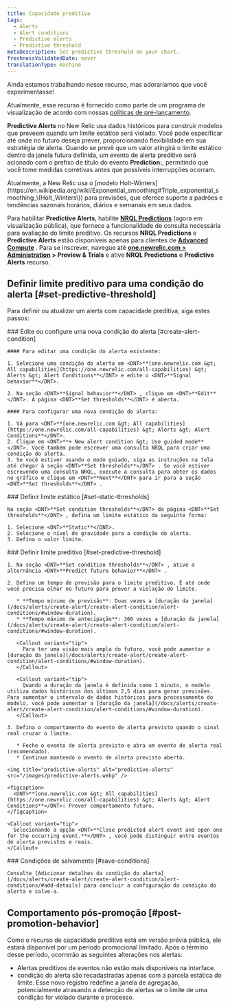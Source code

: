 ```yaml
---
title: Capacidade preditiva
tags:
  - Alerts
  - Alert conditions
  - Predictive alerts
  - Predictive threshold
metaDescription: Set predictive threshold on your chart.
freshnessValidatedDate: never
translationType: machine
---
```


<Callout title="visualização">
  Ainda estamos trabalhando nesse recurso, mas adoraríamos que você experimentasse!

  Atualmente, esse recurso é fornecido como parte de um programa de visualização de acordo com nossas [políticas de pré-lançamento](/docs/licenses/license-information/referenced-policies/new-relic-pre-release-policy).
</Callout>

<DNT>**Predictive Alerts**</DNT> no New Relic usa dados históricos para construir modelos que preveem quando um limite estático será violado. Você pode especificar até onde no futuro deseja prever, proporcionando flexibilidade em sua estratégia de alerta. Quando se prevê que um valor atingirá o limite estático dentro da janela futura definida, um evento de alerta preditivo será acionado com o prefixo de título do evento <DNT>**Prediction:**</DNT>, permitindo que você tome medidas corretivas antes que possíveis interrupções ocorram.

<Callout variant="tip">
  Atualmente, a New Relic usa o [modelo Holt-Winters](https://en.wikipedia.org/wiki/Exponential_smoothing#Triple_exponential_smoothing_\(Holt_Winters\)) para previsões, que oferece suporte a padrões e tendências sazonais horários, diários e semanais em seus dados.
</Callout>

Para habilitar <DNT>**Predictive Alerts**</DNT>, habilite <DNT>**[NRQL Predictions](/docs/query-your-data/explore-query-data/use-charts/nrql-predictions)**</DNT> (agora em visualização pública), que fornece a funcionalidade de consulta necessária para avaliação do limite preditivo. Os recursos <DNT>**NRQL Predictions**</DNT> e <DNT>**Predictive Alerts**</DNT> estão disponíveis apenas para clientes de **[Advanced Compute](https://newrelic.com/pricing/compute#pricing_plan-compute)** . Para se inscrever, navegue até <DNT>**[one.newrelic.com &gt; Administration](https://one.newrelic.com/admin-portal) &gt; Preview &amp; Trials**</DNT> e ative <DNT>**NRQL Predictions**</DNT> e <DNT>**Predictive Alerts**</DNT> recurso.

## Definir limite preditivo para uma condição do alerta [#set-predictive-threshold]

Para definir ou atualizar um alerta com capacidade preditiva, siga estes passos:

<Steps>
  <Step>
    ### Edite ou configure uma nova condição do alerta [#create-alert-condition]

    #### Para editar uma condição do alerta existente:

    1. Selecione uma condição do alerta em <DNT>**[one.newrelic.com &gt; All capabilities](https://one.newrelic.com/all-capabilities) &gt; Alerts &gt; Alert Conditions**</DNT> e edite o <DNT>**Signal behavior**</DNT>.

    2. Na seção <DNT>**Signal behavior**</DNT> , clique em <DNT>**Edit**</DNT>. A página <DNT>**Set thresholds**</DNT> é aberta.

    #### Para configurar uma nova condição do alerta:

    1. Vá para <DNT>**[one.newrelic.com &gt; All capabilities](https://one.newrelic.com/all-capabilities) &gt; Alerts &gt; Alert Conditions**</DNT>.
    2. Clique em <DNT>**+ New alert condition &gt; Use guided mode**</DNT>. Você também pode escrever uma consulta NRQL para criar uma condição do alerta.
    3. Se você estiver usando o modo guiado, siga as instruções na tela até chegar à seção <DNT>**Set thresholds**</DNT> . Se você estiver escrevendo uma consulta NRQL, execute a consulta para obter os dados no gráfico e clique em <DNT>**Next**</DNT> para ir para a seção <DNT>**Set thresholds**</DNT> .
  </Step>

  <Step>
    ### Definir limite estático [#set-static-thresholds]

    Na seção <DNT>**Set condition thresholds**</DNT> da página <DNT>**Set thresholds**</DNT> , defina um limite estático da seguinte forma:

    1. Selecione <DNT>**Static**</DNT>.
    2. Selecione o nível de gravidade para a condição do alerta.
    3. Defina o valor limite.
  </Step>

  <Step>
    ### Definir limite preditivo [#set-predictive-threshold]

    1. Na seção <DNT>**Set condition thresholds**</DNT> , ative a alternância <DNT>**Predict future behavior**</DNT> .

    2. Defina um tempo de previsão para o limite preditivo. É até onde você precisa olhar no futuro para prever a violação do limite.

       * **Tempo mínimo de previsão**: Duas vezes a [duração da janela](/docs/alerts/create-alert/create-alert-condition/alert-conditions/#window-duration).
       * **Tempo máximo de antecipação**: 360 vezes a [duração da janela](/docs/alerts/create-alert/create-alert-condition/alert-conditions/#window-duration).

       <Callout variant="tip">
         Para ter uma visão mais ampla do futuro, você pode aumentar a [duração da janela](/docs/alerts/create-alert/create-alert-condition/alert-conditions/#window-duration).
       </Callout>

       <Callout variant="tip">
         Quando a duração da janela é definida como 1 minuto, o modelo utiliza dados históricos dos últimos 2,5 dias para gerar previsões. Para aumentar o intervalo de dados históricos para processamento do modelo, você pode aumentar a [duração da janela](/docs/alerts/create-alert/create-alert-condition/alert-conditions/#window-duration).
       </Callout>

    3. Defina o comportamento do evento de alerta previsto quando o sinal real cruzar o limite.

       * Feche o evento de alerta previsto e abra um evento de alerta real (recomendado).
       * Continue mantendo o evento de alerta previsto aberto.

    <img title="predictive-alerts" alt="predictive-alerts" src="/images/predictive-alerts.webp" />

    <figcaption>
      <DNT>**[one.newrelic.com &gt; All capabilities](https://one.newrelic.com/all-capabilities) &gt; Alerts &gt; Alert Conditions**</DNT>: Prever comportamento futuro.
    </figcaption>

    <Callout variant="tip">
      Selecionando a opção <DNT>**Close predicted alert event and open one for the occurring event.**</DNT> , você pode distinguir entre eventos de alerta previstos e reais.
    </Callout>
  </Step>

  <Step>
    ### Condições de salvamento [#save-conditions]

    Consulte [Adicionar detalhes da condição do alerta](/docs/alerts/create-alert/create-alert-condition/alert-conditions/#add-details) para concluir a configuração da condição do alerta e salve-a.
  </Step>
</Steps>

## Comportamento pós-promoção [#post-promotion-behavior]

Como o recurso de capacidade preditiva está em versão prévia pública, ele estará disponível por um período promocional limitado. Após o término desse período, ocorrerão as seguintes alterações nos alertas:

* Alertas preditivos de eventos não estão mais disponíveis na interface.
* condição do alerta são recadastradas apenas com a parcela estática do limite. Esse novo registro redefine a janela de agregação, potencialmente atrasando a detecção de alertas se o limite de uma condição for violado durante o processo.